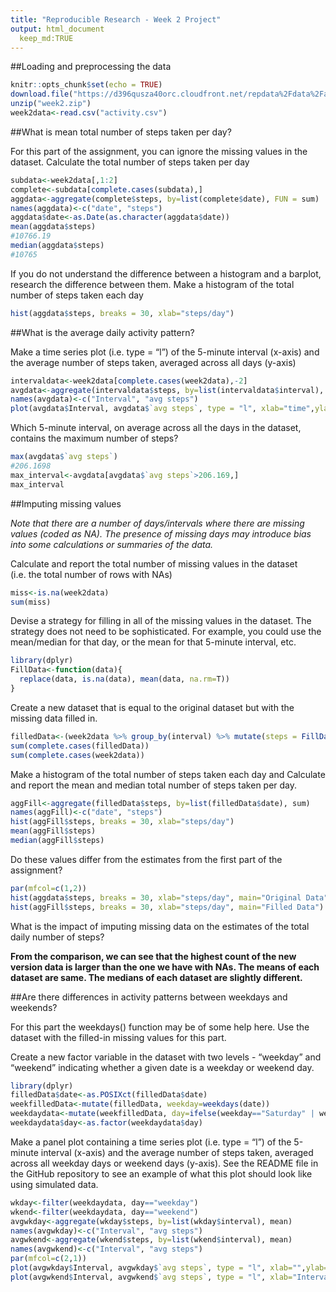 ---
title: "Reproducible Research - Week 2 Project"
output: html_document
  keep_md:TRUE
---
##Loading and preprocessing the data
```{r setup, include=FALSE}
knitr::opts_chunk$set(echo = TRUE)
download.file("https://d396qusza40orc.cloudfront.net/repdata%2Fdata%2Factivity.zip", destfile = "week2.zip")
unzip("week2.zip")
week2data<-read.csv("activity.csv")
```




##What is mean total number of steps taken per day?

For this part of the assignment, you can ignore the missing values in the dataset.
Calculate the total number of steps taken per day
```{r}
subdata<-week2data[,1:2]
complete<-subdata[complete.cases(subdata),]
aggdata<-aggregate(complete$steps, by=list(complete$date), FUN = sum)
names(aggdata)<-c("date", "steps")
aggdata$date<-as.Date(as.character(aggdata$date))
mean(aggdata$steps)
#10766.19
median(aggdata$steps)
#10765
```

If you do not understand the difference between a histogram and a barplot, research the difference between them. 
Make a histogram of the total number of steps taken each day 
```{r}
hist(aggdata$steps, breaks = 30, xlab="steps/day")
```




##What is the average daily activity pattern?

Make a time series plot (i.e. type = "l") of the 5-minute interval (x-axis) and the average number of steps taken, averaged across all days (y-axis)
```{r}
intervaldata<-week2data[complete.cases(week2data),-2]
avgdata<-aggregate(intervaldata$steps, by=list(intervaldata$interval), mean)
names(avgdata)<-c("Interval", "avg steps")
plot(avgdata$Interval, avgdata$`avg steps`, type = "l", xlab="time",ylab="avg steps")
```

Which 5-minute interval, on average across all the days in the dataset, contains the maximum number of steps?
```{r}
max(avgdata$`avg steps`)
#206.1698
max_interval<-avgdata[avgdata$`avg steps`>206.169,]
max_interval
```




##Imputing missing values

*Note that there are a number of days/intervals where there are missing values (coded as NA). *
*The presence of missing days may introduce bias into some calculations or summaries of the data.*

Calculate and report the total number of missing values in the dataset (i.e. the total number of rows with NAs)
```{r}
miss<-is.na(week2data)
sum(miss)
```

Devise a strategy for filling in all of the missing values in the dataset. The strategy does not need to be sophisticated. 
For example, you could use the mean/median for that day, or the mean for that 5-minute interval, etc.
```{r}
library(dplyr)
FillData<-function(data){
  replace(data, is.na(data), mean(data, na.rm=T))
}
```

Create a new dataset that is equal to the original dataset but with the missing data filled in.
```{r}
filledData<-(week2data %>% group_by(interval) %>% mutate(steps = FillData(steps)))
sum(complete.cases(filledData))
sum(complete.cases(week2data))
```

Make a histogram of the total number of steps taken each day and Calculate and report the mean and median total number of steps taken per day.
```{r}
aggFill<-aggregate(filledData$steps, by=list(filledData$date), sum)
names(aggFill)<-c("date", "steps")
hist(aggFill$steps, breaks = 30, xlab="steps/day")
mean(aggFill$steps)
median(aggFill$steps)
```

Do these values differ from the estimates from the first part of the assignment?
```{r}
par(mfcol=c(1,2))
hist(aggdata$steps, breaks = 30, xlab="steps/day", main="Original Data")
hist(aggFill$steps, breaks = 30, xlab="steps/day", main="Filled Data")
```

What is the impact of imputing missing data on the estimates of the total daily number of steps?

**From the comparison, we can see that the highest count of the new version data is larger than the one we have with NAs. The means of each dataset are same. The medians of each dataset are slightly different.**




##Are there differences in activity patterns between weekdays and weekends?

For this part the weekdays() function may be of some help here. Use the dataset with the filled-in missing values for this part.

Create a new factor variable in the dataset with two levels - "weekday" and "weekend" indicating whether a given date is a weekday or weekend day.
```{r}
library(dplyr)
filledData$date<-as.POSIXct(filledData$date)
weekfilledData<-mutate(filledData, weekday=weekdays(date))
weekdaydata<-mutate(weekfilledData, day=ifelse(weekday=="Saturday" | weekday=="Sunday", "weekend", "weekday"))
weekdaydata$day<-as.factor(weekdaydata$day)
```

Make a panel plot containing a time series plot (i.e. type = "l") of the 5-minute interval (x-axis) and the average number of steps taken, 
averaged across all weekday days or weekend days (y-axis). See the README file in the GitHub repository to see an example of what this plot should look 
like using simulated data.
```{r}
wkday<-filter(weekdaydata, day=="weekday")
wkend<-filter(weekdaydata, day=="weekend")
avgwkday<-aggregate(wkday$steps, by=list(wkday$interval), mean)
names(avgwkday)<-c("Interval", "avg steps")
avgwkend<-aggregate(wkend$steps, by=list(wkend$interval), mean)
names(avgwkend)<-c("Interval", "avg steps")
par(mfcol=c(2,1))
plot(avgwkday$Interval, avgwkday$`avg steps`, type = "l", xlab="",ylab="Number of steps", main = "Weekday")
plot(avgwkend$Interval, avgwkend$`avg steps`, type = "l", xlab="Interval",ylab="Number of steps", main="Weekend")
```

